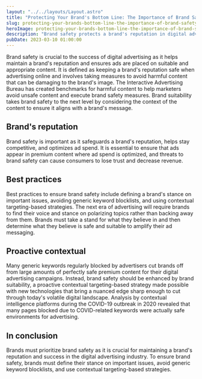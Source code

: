 ```yaml
---
layout: "../../layouts/Layout.astro"
title: "Protecting Your Brand's Bottom Line: The Importance of Brand Safety and Suitability in Optimizing Ad Spend"
slug: protecting-your-brands-bottom-line-the-importance-of-brand-safety-and-suitability-in-optimizing-ad-spend
heroImage: protecting-your-brands-bottom-line-the-importance-of-brand-safety-and-suitability-in-optimizing-ad-spend.png
description: "Brand safety protects a brand's reputation in digital advertising by ensuring suitable content and avoiding harmful content. It optimizes ad spend, maintains consumer trust, and requires a brand's stance on issues. Brand suitability enhances safety with contextual targeting strategies. Generic blocklists can exclude suitable content. Proactive targeting is enabled by new tech."
pubDate: 2023-03-10 01:00:00
---
```



Brand safety is crucial to the success of digital advertising as it helps maintain a brand's reputation and ensures ads are placed on suitable and appropriate content. It is defined as keeping a brand's reputation safe when advertising online and involves taking measures to avoid harmful content that can be damaging to the brand's image. The Interactive Advertising Bureau has created benchmarks for harmful content to help marketers avoid unsafe content and execute brand safety measures. Brand suitability takes brand safety to the next level by considering the context of the content to ensure it aligns with a brand's message.

## Brand's reputation

Brand safety is important as it safeguards a brand's reputation, helps stay competitive, and optimizes ad spend. It is essential to ensure that ads appear in premium content where ad spend is optimized, and threats to brand safety can cause consumers to lose trust and decrease revenue.

## Best practices

Best practices to ensure brand safety include defining a brand's stance on important issues, avoiding generic keyword blocklists, and using contextual targeting-based strategies. The next era of advertising will require brands to find their voice and stance on polarizing topics rather than backing away from them. Brands must take a stand for what they believe in and then determine what they believe is safe and suitable to amplify their ad messaging.

## Proactive contextual

Many generic keywords regularly blocked by advertisers cut brands off from large amounts of perfectly safe premium content for their digital advertising campaigns. Instead, brand safety should be enhanced by brand suitability, a proactive contextual targeting-based strategy made possible with new technologies that bring a nuanced edge sharp enough to cut through today's volatile digital landscape. Analysis by contextual intelligence platforms during the COVID-19 outbreak in 2020 revealed that many pages blocked due to COVID-related keywords were actually safe environments for advertising.

## In conclusion

Brands must prioritize brand safety as it is crucial for maintaining a brand's reputation and success in the digital advertising industry. To ensure brand safety, brands must define their stance on important issues, avoid generic keyword blocklists, and use contextual targeting-based strategies.
